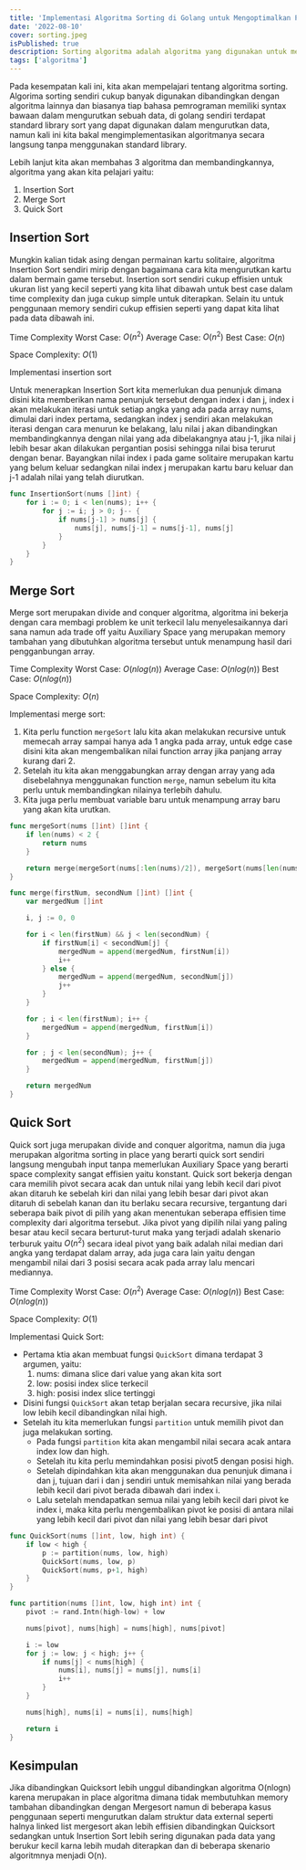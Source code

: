 ```yaml
---
title: 'Implementasi Algoritma Sorting di Golang untuk Mengoptimalkan Pengurutan Data'
date: '2022-08-10'
cover: sorting.jpeg
isPublished: true
description: Sorting algoritma adalah algoritma yang digunakan untuk mengurutkan kumpulan data contohnya array.
tags: ['algoritma']
---
```


Pada kesempatan kali ini, kita akan mempelajari tentang algoritma sorting. Algorima sorting sendiri cukup banyak digunakan dibandingkan
dengan algoritma lainnya dan biasanya tiap bahasa pemrograman memiliki syntax bawaan dalam mengurutkan sebuah data,
di golang sendiri terdapat standard library sort yang dapat digunakan dalam mengurutkan data,
namun kali ini kita bakal mengimplementasikan algoritmanya secara langsung tanpa menggunakan standard library.

Lebih lanjut kita akan membahas 3 algoritma dan membandingkannya, algoritma yang akan kita pelajari yaitu:

1. Insertion Sort
2. Merge Sort
3. Quick Sort

## Insertion Sort

Mungkin kalian tidak asing dengan permainan kartu solitaire, algoritma Insertion Sort sendiri mirip dengan bagaimana cara kita
mengurutkan kartu dalam bermain game tersebut.
Insertion sort sendiri cukup effisien untuk ukuran list yang kecil seperti yang kita lihat dibawah untuk best case dalam time complexity
dan juga cukup simple untuk diterapkan. Selain itu untuk penggunaan memory sendiri cukup effisien seperti yang dapat kita lihat
pada data dibawah ini.

Time Complexity
Worst Case: $O(n^2)$
Average Case: $O(n^2)$
Best Case: $O(n)$

Space Complexity: $O(1)$

Implementasi insertion sort

Untuk menerapkan Insertion Sort kita memerlukan dua penunjuk dimana disini kita memberikan nama penunjuk tersebut dengan
index i dan j, index i akan melakukan iterasi untuk setiap angka yang ada pada array nums, dimulai dari index pertama,
sedangkan index j sendiri akan melakukan iterasi dengan cara menurun ke belakang, lalu nilai j akan dibandingkan membandingkannya
dengan nilai yang ada dibelakangnya atau j-1, jika nilai j lebih besar akan dilakukan pergantian posisi sehingga nilai bisa terurut dengan benar.
Bayangkan nilai index i pada game solitaire merupakan kartu yang belum keluar sedangkan nilai index j merupakan kartu baru keluar
dan j-1 adalah nilai yang telah diurutkan.

```go showlinenumbers theme=orange
func InsertionSort(nums []int) {
	for i := 0; i < len(nums); i++ {
		for j := i; j > 0; j-- {
			if nums[j-1] > nums[j] {
				nums[j], nums[j-1] = nums[j-1], nums[j]
			}
		}
	}
}
```

## Merge Sort

Merge sort merupakan divide and conquer algoritma, algoritma ini bekerja dengan cara membagi problem ke unit terkecil
lalu menyelesaikannya dari sana namun ada trade off yaitu Auxiliary Space yang merupakan memory tambahan yang dibutuhkan
algoritma tersebut untuk menampung hasil dari pengganbungan array.

Time Complexity
Worst Case: $O(n log(n))$
Average Case: $O(n log(n))$
Best Case: $O(n log(n))$

Space Complexity: $O(n)$

Implementasi merge sort:

1. Kita perlu function `mergeSort` lalu kita akan melakukan recursive untuk memecah array sampai hanya ada 1 angka pada array,
   untuk edge case disini kita akan mengembalikan nilai function array jika panjang array kurang dari 2.
2. Setelah itu kita akan menggabungkan array dengan array yang ada disebelahnya menggunakan function `merge`, namun sebelum itu
   kita perlu untuk membandingkan nilainya terlebih dahulu.
3. Kita juga perlu membuat variable baru untuk menampung array baru yang akan kita urutkan.

```go showlinenumbers theme=orange
func mergeSort(nums []int) []int {
	if len(nums) < 2 {
		return nums
	}

	return merge(mergeSort(nums[:len(nums)/2]), mergeSort(nums[len(nums)/2:]))
}

func merge(firstNum, secondNum []int) []int {
	var mergedNum []int

	i, j := 0, 0

	for i < len(firstNum) && j < len(secondNum) {
		if firstNum[i] < secondNum[j] {
			mergedNum = append(mergedNum, firstNum[i])
			i++
		} else {
			mergedNum = append(mergedNum, secondNum[j])
			j++
		}
	}

	for ; i < len(firstNum); i++ {
		mergedNum = append(mergedNum, firstNum[i])
	}

	for ; j < len(secondNum); j++ {
		mergedNum = append(mergedNum, firstNum[j])
	}

	return mergedNum
}
```

## Quick Sort

Quick sort juga merupakan divide and conquer algoritma, namun dia juga merupakan algoritma sorting in place yang berarti quick sort
sendiri langsung mengubah input tanpa memerlukan Auxiliary Space yang berarti space complexity sangat effisien yaitu konstant.
Quick sort bekerja dengan cara memilih pivot secara acak dan untuk nilai yang lebih kecil dari pivot akan ditaruh ke sebelah kiri dan
nilai yang lebih besar dari pivot akan ditaruh di sebelah kanan dan itu berlaku secara recursive, tergantung dari seberapa baik
pivot di pilih yang akan menentukan seberapa effisien time complexity dari algoritma tersebut. Jika pivot yang dipilih nilai yang paling
besar atau kecil secara berturut-turut maka yang terjadi adalah skenario terburuk yaitu $O(n^2)$ secara ideal pivot yang baik adalah
nilai median dari angka yang terdapat dalam array, ada juga cara lain yaitu dengan mengambil nilai dari 3 posisi secara acak pada array
lalu mencari mediannya.

Time Complexity
Worst Case: $O(n^2)$
Average Case: $O(n log(n))$
Best Case: $O(n log(n))$

Space Complexity: $O(1)$

Implementasi Quick Sort:

-   Pertama ktia akan membuat fungsi `QuickSort` dimana terdapat 3 argumen, yaitu:
    1.  nums: dimana slice dari value yang akan kita sort
    2.  low: posisi index slice terkecil
    3.  high: posisi index slice tertinggi
-   Disini fungsi `QuickSort` akan tetap berjalan secara recursive, jika nilai low lebih kecil dibandingkan nilai high.
-   Setelah itu kita memerlukan fungsi `partition` untuk memilih pivot dan juga melakukan sorting.
    -   Pada fungsi `partition` kita akan mengambil nilai secara acak antara index low dan high.
    -   Setelah itu kita perlu memindahkan posisi pivot5 dengan posisi high.
    -   Setelah dipindahkan kita akan menggunakan dua penunjuk dimana i dan j, tujuan dari i dan j sendiri untuk
        memisahkan nilai yang berada lebih kecil dari pivot berada dibawah dari index i.
    -   Lalu setelah mendapatkan semua nilai yang lebih kecil dari pivot ke index i, maka kita perlu mengembalikan pivot ke
        posisi di antara nilai yang lebih kecil dari pivot dan nilai yang lebih besar dari pivot

```go showlinenumbers theme=orange
func QuickSort(nums []int, low, high int) {
	if low < high {
		p := partition(nums, low, high)
		QuickSort(nums, low, p)
		QuickSort(nums, p+1, high)
	}
}

func partition(nums []int, low, high int) int {
	pivot := rand.Intn(high-low) + low

	nums[pivot], nums[high] = nums[high], nums[pivot]

    i := low
    for j := low; j < high; j++ {
        if nums[j] < nums[high] {
            nums[i], nums[j] = nums[j], nums[i]
            i++
        }
    }

    nums[high], nums[i] = nums[i], nums[high]

	return i
}
```

## Kesimpulan

Jika dibandingkan Quicksort lebih unggul dibandingkan algoritma O(nlogn) karena merupakan in place algoritma dimana
tidak membutuhkan memory tambahan dibandingkan dengan Mergesort namun di beberapa kasus penggunaan seperti mengurutkan
dalam struktur data external seperti halnya linked list mergesort akan lebih effisien dibandingkan Quicksort sedangkan
untuk Insertion Sort lebih sering digunakan pada data yang berukur kecil karna lebih mudah diterapkan dan di beberapa
skenario algoritmnya menjadi O(n).
